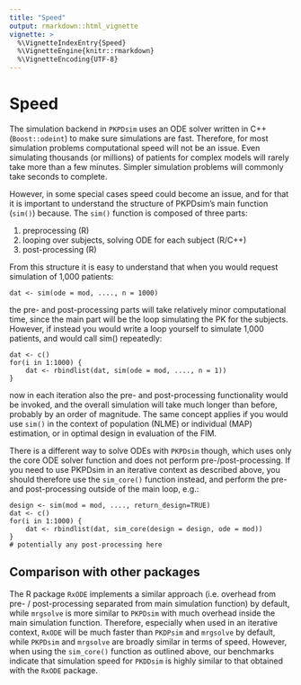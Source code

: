 ```yaml
---
title: "Speed"
output: rmarkdown::html_vignette
vignette: >
  %\VignetteIndexEntry{Speed}
  %\VignetteEngine{knitr::rmarkdown}
  %\VignetteEncoding{UTF-8}
---
```


# Speed

The simulation backend in `PKPDsim` uses an ODE solver written in C++ (`Boost::odeint`) to make sure simulations are fast. Therefore, for most simulation problems computational speed will not be an issue. Even simulating thousands (or millions) of patients for complex models will rarely take more than a few minutes. Simpler simulation problems will commonly take seconds to complete.

However, in some special cases speed could become an issue, and for that it is important to understand the structure of PKPDsim's main function (`sim()`) because. The `sim()` function is composed of three parts:

1. preprocessing (R)
2. looping over subjects, solving ODE for each subject (R/C++)
3. post-processing (R)

From this structure it is easy to understand that when you would request simulation of 1,000 patients:

    dat <- sim(ode = mod, ...., n = 1000)

the pre- and post-processing parts will take relatively minor computational time, since the main part will be the loop simulating the PK for the subjects. However, if instead you would write a loop yourself to simulate 1,000 patients, and would call sim() repeatedly:

    dat <- c()
    for(i in 1:1000) {
        dat <- rbindlist(dat, sim(ode = mod, ...., n = 1))
    }

now in each iteration also the pre- and post-processing functionality would be invoked, and the overall simulation will take much longer than before, probably by an order of magnitude. The same concept applies if you would use `sim()` in the context of population (NLME) or individual (MAP) estimation, or in optimal design in evaluation of the FIM.

There is a different way to solve ODEs with `PKPDsim` though, which uses only the core ODE solver function and does not perform pre-/post-processing. If you need to use PKPDsim in an iterative context as described above, you should therefore use the `sim_core()` function instead, and perform the pre- and post-processing outside of the main loop, e.g.:

    design <- sim(mod = mod, ...., return_design=TRUE)
    dat <- c()
    for(i in 1:1000) {
        dat <- rbindlist(dat, sim_core(design = design, ode = mod))
    }
    # potentially any post-processing here

## Comparison with other packages

The R package `RxODE` implements a similar approach (i.e. overhead from pre- / post-processing separated from main simulation function) by default, while `mrgsolve` is more similar to `PKPDsim` with much overhead inside the main simulation function. Therefore, especially when used in an iterative context, `RxODE` will be much faster than `PKDPsim` and `mrgsolve` by default, while `PKPDsim` and `mrgsolve` are broadly similar in terms of speed. However, when using the `sim_core()` function as outlined above, our benchmarks indicate that simulation speed for `PKDDsim` is highly similar to that obtained with the `RxODE` package.
